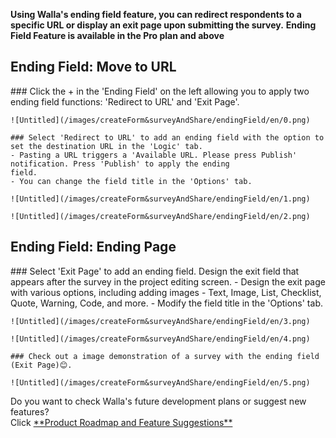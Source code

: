 
<Callout type='info' emoji="🔔">**Using Walla's ending field feature, you can redirect respondents to a specific URL or
    display an exit page upon submitting the survey.**</Callout>
<Callout type='warning' emoji="⚠️">**Ending Field Feature is available in the Pro plan and above**</Callout>

## Ending Field: Move to URL

<Steps>
    ### Click the + in the 'Ending Field' on the left allowing you to apply two ending field functions: 'Redirect to
    URL' and 'Exit Page'.

    ![Untitled](/images/createForm&surveyAndShare/endingField/en/0.png)

    ### Select 'Redirect to URL' to add an ending field with the option to set the destination URL in the 'Logic' tab.
    - Pasting a URL triggers a 'Available URL. Please press Publish' notification. Press 'Publish' to apply the ending
    field.
    - You can change the field title in the 'Options' tab.

    ![Untitled](/images/createForm&surveyAndShare/endingField/en/1.png)

    ![Untitled](/images/createForm&surveyAndShare/endingField/en/2.png)

</Steps>

## Ending Field: Ending Page

<Steps>
    ### Select 'Exit Page' to add an ending field. Design the exit field that appears after the survey in the project
    editing screen.
    - Design the exit page with various options, including adding images
    - Text, Image, List, Checklist, Quote, Warning, Code, and more.
    - Modify the field title in the 'Options' tab.

    ![Untitled](/images/createForm&surveyAndShare/endingField/en/3.png)

    ![Untitled](/images/createForm&surveyAndShare/endingField/en/4.png)

    ### Check out a image demonstration of a survey with the ending field (Exit Page)😊.

    ![Untitled](/images/createForm&surveyAndShare/endingField/en/5.png)
</Steps>

<Callout type='info' emoji="🔔">
    Do you want to check Walla's future development plans or suggest new features? <br/>Click <a
    href='https://google.com'
    target="_blank"
    rel="noopener noreferrer"
    style={{textDecoration: 'underline'}}>**Product
    Roadmap and Feature Suggestions**</a>
</Callout>